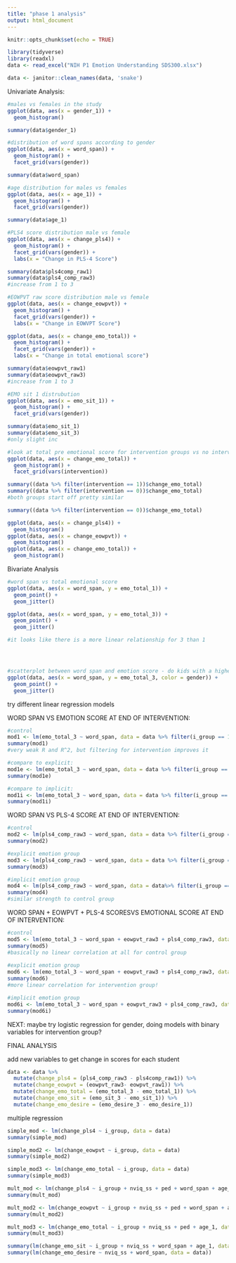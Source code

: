 ```yaml
---
title: "phase 1 analysis"
output: html_document
---
```


```r
knitr::opts_chunk$set(echo = TRUE)
```

```r
library(tidyverse)
library(readxl)
data <- read_excel("NIH P1 Emotion Understanding SDS300.xlsx")

data <- janitor::clean_names(data, 'snake')
```


Univariate Analysis:
```r
#males vs females in the study
ggplot(data, aes(x = gender_1)) +
  geom_histogram()

summary(data$gender_1)

#distribution of word spans according to gender
ggplot(data, aes(x = word_span)) +
  geom_histogram() +
  facet_grid(vars(gender))

summary(data$word_span)

#age distribution for males vs females
ggplot(data, aes(x = age_1)) +
  geom_histogram() +
  facet_grid(vars(gender))

summary(data$age_1)

#PLS4 score distribution male vs female
ggplot(data, aes(x = change_pls4)) +
  geom_histogram() +
  facet_grid(vars(gender)) +
  labs(x = "Change in PLS-4 Score")

summary(data$pls4comp_raw1)
summary(data$pls4_comp_raw3)
#increase from 1 to 3

#EOWPVT raw score distribution male vs female 
ggplot(data, aes(x = change_eowpvt)) +
  geom_histogram() +
  facet_grid(vars(gender)) +
  labs(x = "Change in EOWVPT Score")

ggplot(data, aes(x = change_emo_total)) +
  geom_histogram() +
  facet_grid(vars(gender)) +
  labs(x = "Change in total emotional score")

summary(data$eowpvt_raw1)
summary(data$eowpvt_raw3)
#increase from 1 to 3

#EMO sit 1 distrubution
ggplot(data, aes(x = emo_sit_1)) +
  geom_histogram() +
  facet_grid(vars(gender))

summary(data$emo_sit_1)
summary(data$emo_sit_3)
#only slight inc

#look at total pre emotional score for intervention groups vs no intervention
ggplot(data, aes(x = change_emo_total)) +
  geom_histogram() +
  facet_grid(vars(intervention))

summary((data %>% filter(intervention == 1))$change_emo_total)
summary((data %>% filter(intervention == 0))$change_emo_total)
#both groups start off pretty similar

summary((data %>% filter(intervention == 0))$change_emo_total)

```

```r
ggplot(data, aes(x = change_pls4)) +
  geom_histogram()
ggplot(data, aes(x = change_eowpvt)) +
  geom_histogram()
ggplot(data, aes(x = change_emo_total)) +
  geom_histogram()
```


Bivariate Analysis
```r
#word span vs total emotional score
ggplot(data, aes(x = word_span, y = emo_total_1)) +
  geom_point() +
  geom_jitter()

ggplot(data, aes(x = word_span, y = emo_total_3)) +
  geom_point() +
  geom_jitter()

#it looks like there is a more linear relationship for 3 than 1




#scatterplot between word span and emotion score - do kids with a higher word span have better emotional understanding? 
ggplot(data, aes(x = word_span, y = emo_total_3, color = gender)) +
  geom_point() +
  geom_jitter()
```


try different linear regression models

WORD SPAN VS EMOTION SCORE AT END OF INTERVENTION:
```r
#control
mod1 <- lm(emo_total_3 ~ word_span, data = data %>% filter(i_group == 1))
summary(mod1)
#very weak R and R^2, but filtering for intervention improves it

#compare to explicit:
mod1e <- lm(emo_total_3 ~ word_span, data = data %>% filter(i_group == 2))
summary(mod1e)

#compare to implicit:
mod1i <- lm(emo_total_3 ~ word_span, data = data %>% filter(i_group == 3))
summary(mod1i)
```


WORD SPAN VS PLS-4 SCORE AT END OF INTERVENTION:
```r
#control
mod2 <- lm(pls4_comp_raw3 ~ word_span, data = data %>% filter(i_group == 1))
summary(mod2)

#explicit emotion group
mod3 <- lm(pls4_comp_raw3 ~ word_span, data = data %>% filter(i_group == 2))
summary(mod3)

#implicit emotion group
mod4 <- lm(pls4_comp_raw3 ~ word_span, data = data%>% filter(i_group == 3))
summary(mod4)
#similar strength to control group
```

WORD SPAN + EOWPVT + PLS-4 SCORESVS EMOTIONAL SCORE AT END OF INTERVENTION:
```r
#control
mod5 <- lm(emo_total_3 ~ word_span + eowpvt_raw3 + pls4_comp_raw3, data = data %>% filter(i_group == 1))
summary(mod5)
#basically no linear correlation at all for control group
  
#explicit emotion group
mod6 <- lm(emo_total_3 ~ word_span + eowpvt_raw3 + pls4_comp_raw3, data = data %>% filter(i_group == 2))
summary(mod6)
#more linear correlation for intervention group!

#implicit emotion group
mod6i <- lm(emo_total_3 ~ word_span + eowpvt_raw3 + pls4_comp_raw3, data = data %>% filter(i_group == 3))
summary(mod6i)
```


NEXT: maybe try logistic regression for gender, doing models with binary variables for intervention group?



FINAL ANALYSIS

add new variables to get change in scores for each student
```r
data <- data %>%
  mutate(change_pls4 = (pls4_comp_raw3 - pls4comp_raw1)) %>%
  mutate(change_eowpvt = (eowpvt_raw3- eowpvt_raw1)) %>%
  mutate(change_emo_total = (emo_total_3 - emo_total_1)) %>%
  mutate(change_emo_sit = (emo_sit_3 - emo_sit_1)) %>%
  mutate(change_emo_desire = (emo_desire_3 - emo_desire_1)) 
```


multiple regression
```r

simple_mod <- lm(change_pls4 ~ i_group, data = data)
summary(simple_mod)

simple_mod2 <- lm(change_eowpvt ~ i_group, data = data)
summary(simple_mod2)

simple_mod3 <- lm(change_emo_total ~ i_group, data = data)
summary(simple_mod3)

mult_mod <- lm(change_pls4 ~ i_group + nviq_ss + ped + word_span + age_1, data = data)
summary(mult_mod)

mult_mod2 <- lm(change_eowpvt ~ i_group + nviq_ss + ped + word_span + age_1, data = data)
summary(mult_mod2)

mult_mod3 <- lm(change_emo_total ~ i_group + nviq_ss + ped + age_1, data = data)
summary(mult_mod3)

summary(lm(change_emo_sit ~ i_group + nviq_ss + word_span + age_1, data = data))
summary(lm(change_emo_desire ~ nviq_ss + word_span, data = data))

```

